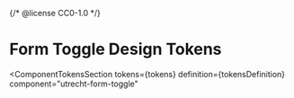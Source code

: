 {/* @license CC0-1.0 */}


<Meta id="css-form-toggle--tokens" title="CSS Component/Form toggle/Design Tokens" />

# Form Toggle Design Tokens

<ComponentTokensSection
  tokens={tokens}
  definition={tokensDefinition}
  component="utrecht-form-toggle"
></ComponentTokensSection>
